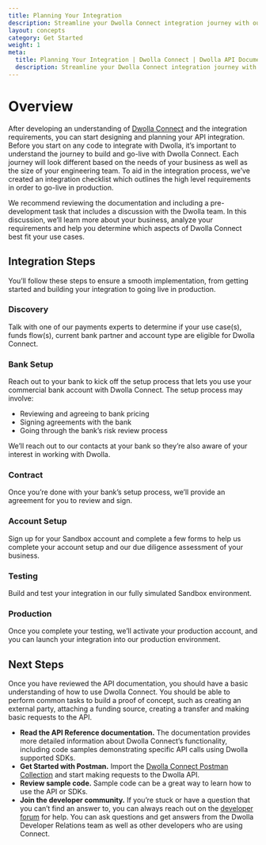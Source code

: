 ```yaml
---
title: Planning Your Integration
description: Streamline your Dwolla Connect integration journey with our comprehensive Integration Checklist and expert resources.
layout: concepts
category: Get Started
weight: 1
meta:
  title: Planning Your Integration | Dwolla Connect | Dwolla API Documentation
  description: Streamline your Dwolla Connect integration journey with our comprehensive Integration Checklist and expert resources.
---
```



# Overview

After developing an understanding of [Dwolla Connect](/docs/connect/what-is-dwolla-connect) and the integration requirements, you can start designing and planning your API integration. Before you start on any code to integrate with Dwolla, it’s important to understand the journey to build and go-live with Dwolla Connect. Each journey will look different based on the needs of your business as well as the size of your engineering team. To aid in the integration process, we’ve created an integration checklist which outlines the high level requirements in order to go-live in production.

We recommend reviewing the documentation and including a pre-development task that includes a discussion with the Dwolla team. In this discussion, we’ll learn more about your business, analyze your requirements and help you determine which aspects of Dwolla Connect best fit your use cases.

<ExternalCTA
  icon={DwollaConnectIcon}
  description="Ready to schedule that first conversation? Contact our sales team to get started!"
  href="https://www.dwolla.com/contact/?__hstc=181257784.b48cf518bc8e83e788689a7f98ed58b6.1691609883227.1695928251153.1695935813812.78&__hssc=181257784.1.1695935813812&__hsfp=2096224371"
/>

## Integration Steps

You’ll follow these steps to ensure a smooth implementation, from getting started and building your integration to going live in production.

### Discovery

Talk with one of our payments experts to determine if your use case(s), funds flow(s), current bank partner and account type are eligible for Dwolla Connect.

### Bank Setup

Reach out to your bank to kick off the setup process that lets you use your commercial bank account with Dwolla Connect. The setup process may involve:

- Reviewing and agreeing to bank pricing
- Signing agreements with the bank
- Going through the bank’s risk review process

We’ll reach out to our contacts at your bank so they’re also aware of your interest in working with Dwolla.

### Contract

Once you’re done with your bank’s setup process, we’ll provide an agreement for you to review and sign.

### Account Setup

Sign up for your <span><ContentTooltip preset="sandbox">Sandbox</ContentTooltip></span> account and complete a few forms to help us complete your account setup and our due diligence assessment of your business.

### Testing

Build and test your integration in our fully simulated Sandbox environment.

### Production

Once you complete your testing, we’ll activate your production account, and you can launch your integration into our production environment.

## Next Steps

Once you have reviewed the API documentation, you should have a basic understanding of how to use Dwolla Connect. You should be able to perform common tasks to build a proof of concept, such as creating an external party, attaching a funding source, creating a transfer and making basic requests to the API.

- **Read the API Reference documentation.** The documentation provides more detailed information about Dwolla Connect’s functionality, including code samples demonstrating specific API calls using Dwolla supported SDKs.
- **Get Started with Postman.** Import the [Dwolla Connect Postman Collection](https://www.postman.com/dwolladev/workspace/dwolla/collection/5009345-52001489-7e46-4576-b76c-f7e581cdac15) and start making requests to the Dwolla API.
- **Review sample code.** Sample code can be a great way to learn how to use the API or SDKs.
- **Join the developer community.** If you’re stuck or have a question that you can’t find an answer to, you can always reach out on the [developer forum](https://discuss.dwolla.com/) for help. You can ask questions and get answers from the Dwolla Developer Relations team as well as other developers who are using Connect.
